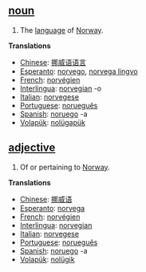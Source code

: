 == [[noun]] ==
# The [[language]] of [[Norway]].

'''Translations'''
*[[Chinese]]: [[挪威语语言]]
*[[Esperanto]]: [[norvego]], [[norvega lingvo]]
*[[French]]: [[norvégien]]
*[[Interlingua]]: [[norvegian]] -o
*[[Italian]]: [[norvegese]]
*[[Portuguese]]: [[norueguês]]
*[[Spanish]]: [[noruego]] -a
*[[Volapük]]: [[nolügapük]]

== [[adjective]] ==
# Of or pertaining to [[Norway]].

'''Translations'''
*[[Chinese]]: [[挪威语]]
*[[Esperanto]]: [[norvega]]
*[[French]]: [[norvégien]]
*[[Interlingua]]: [[norvegian]]
*[[Italian]]: [[norvegese]]
*[[Portuguese]]: [[norueguês]]
*[[Spanish]]: [[noruego]] -a
*[[Volapük]]: [[nolügik]]
